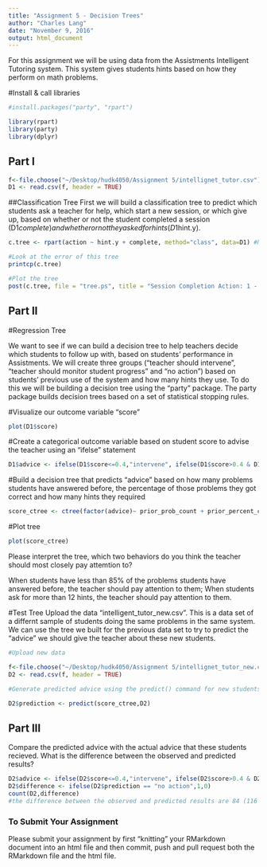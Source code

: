 ```yaml
---
title: "Assignment 5 - Decision Trees"
author: "Charles Lang"
date: "November 9, 2016"
output: html_document
---
```

For this assignment we will be using data from the Assistments Intelligent Tutoring system. This system gives students hints based on how they perform on math problems. 

#Install & call libraries
```r
#install.packages("party", "rpart")

library(rpart)
library(party)
library(dplyr)
```

## Part I
```r

f<-file.choose("~/Desktop/hudk4050/Assignment 5/intellignet_tutor.csv")
D1 <- read.csv(f, header = TRUE)

```

##Classification Tree
First we will build a classification tree to predict which students ask a teacher for help, which start a new session, or which give up, based on whether or not the student completed a session (D1$complete) and whether or not they asked for hints (D1$hint.y). 
```r

c.tree <- rpart(action ~ hint.y + complete, method="class", data=D1) #Notice the standard R notion for a formula X ~ Y

#Look at the error of this tree
printcp(c.tree)

#Plot the tree
post(c.tree, file = "tree.ps", title = "Session Completion Action: 1 - Ask teacher, 2 - Start new session, 3 - Give up")

```
## Part II

#Regression Tree

We want to see if we can build a decision tree to help teachers decide which students to follow up with, based on students' performance in Assistments. We will create three groups ("teacher should intervene", "teacher should monitor student progress" and "no action") based on students' previous use of the system and how many hints they use. To do this we will be building a decision tree using the "party" package. The party package builds decision trees based on a set of statistical stopping rules.

#Visualize our outcome variable "score"
```r
plot(D1$score)
```

#Create a categorical outcome variable based on student score to advise the teacher using an "ifelse" statement
```r
D1$advice <- ifelse(D1$score<=0.4,"intervene", ifelse(D1$score>0.4 & D1$score<=0.8,"monitor","no action") )
```

#Build a decision tree that predicts "advice" based on how many problems students have answered before, the percentage of those problems they got correct and how many hints they required
```r
score_ctree <- ctree(factor(advice)~ prior_prob_count + prior_percent_correct + hints, D1)
```

#Plot tree
```r
plot(score_ctree)
```

Please interpret the tree, which two behaviors do you think the teacher should most closely pay attemtion to?

When students have less than 85% of the problems students have answered before, the teacher should pay attention to them;
When students ask for more than 12 hints, the teacher should pay attention to them.

#Test Tree
Upload the data "intelligent_tutor_new.csv". This is a data set of a differnt sample of students doing the same problems in the same system. We can use the tree we built for the previous data set to try to predict the "advice" we should give the teacher about these new students. 

```r
#Upload new data

f<-file.choose("~/Desktop/hudk4050/Assignment 5/intellignet_tutor_new.csv")
D2 <- read.csv(f, header = TRUE)

#Generate predicted advice using the predict() command for new students based on tree generated from old students

D2$prediction <- predict(score_ctree,D2)

``` 
## Part III
Compare the predicted advice with the actual advice that these students recieved. What is the difference between the observed and predicted results?

```r
D2$advice <- ifelse(D2$score<=0.4,"intervene", ifelse(D2$score>0.4 & D2$score<=0.8,"monitor","no action") )
D2$difference <- ifelse(D2$prediction == "no action",1,0)
count(D2,difference)
#the difference between the observed and predicted results are 84 (116 are same), the accuracy is just 116/200 = 58%
```


### To Submit Your Assignment

Please submit your assignment by first "knitting" your RMarkdown document into an html file and then commit, push and pull request both the RMarkdown file and the html file.

